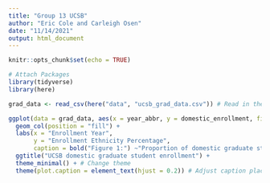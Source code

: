 ```yaml
---
title: "Group 13 UCSB"
author: "Eric Cole and Carleigh Osen"
date: "11/14/2021"
output: html_document
---
```


```r
knitr::opts_chunk$set(echo = TRUE)
```

```r
# Attach Packages
library(tidyverse)
library(here)
```
```r
grad_data <- read_csv(here("data", "ucsb_grad_data.csv")) # Read in the data
```

```r
ggplot(data = grad_data, aes(x = year_abbr, y = domestic_enrollment, fill = ethnicity)) +
  geom_col(position = "fill") +
  labs(x = "Enrollment Year",
       y = "Enrollment Ethnicity Percentage",
       caption = bold("Figure 1:") ~"Proportion of domestic graduate students enrolled at UCSB by ethnicity over time") + # Add figure caption
  ggtitle("UCSB domestic graduate student enrollment") +
  theme_minimal() + # Change theme 
  theme(plot.caption = element_text(hjust = 0.2)) # Adjust caption placement
  
```

